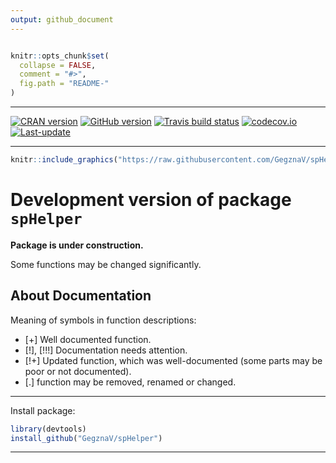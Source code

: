 ```yaml
---
output: github_document
---
```


<!-- --- -->
<!-- output: -->
<!--   md_document: -->
<!--     variant: markdown_github -->
<!-- --- -->
```r

```



<!-- README.md is generated from README.Rmd. Please edit that file -->
 
```r
knitr::opts_chunk$set(
  collapse = FALSE,
  comment = "#>",
  fig.path = "README-"
)
```

***

<!-- badges: start -->
[![CRAN version](http://www.r-pkg.org/badges/version/spHelper)](http://cran.rstudio.com/web/packages/spHelper/index.html)
[![GitHub version](https://img.shields.io/badge/GitHub-v`r packageVersion("spHelper")`-brightgreen.svg)](https://github.com/GegznaV/spHelper)
[![Travis build status](https://travis-ci.com/GegznaV/spHelper.svg?branch=master)](https://travis-ci.com/GegznaV/spHelper)
[![codecov.io](https://codecov.io/github/GegznaV/spHelper/coverage.svg?branch=master)](https://codecov.io/github/GegznaV/spHelper?branch=master)
[![Last-update](https://img.shields.io/badge/last%20update-`r gsub('-', '--', Sys.Date())`-yellowgreen.svg)](/commits/master)
<!-- badges: end -->

***


```r
knitr::include_graphics("https://raw.githubusercontent.com/GegznaV/spHelper/master/docs/logo.png")
```


Development version of package `spHelper` 
==========================================


**Package is under construction.**

Some functions may be changed significantly.

About Documentation
--------------------

Meaning of symbols in function descriptions:

- [+] Well documented function.
- [!], [!!!] Documentation needs attention.
- [!+] Updated function, which was well-documented (some parts may be poor or not documented).
- [.] function may be removed, renamed or changed.


* * *

Install package:

```r
library(devtools)
install_github("GegznaV/spHelper")
```


* * *

 <p align="right"> </p>    


 

